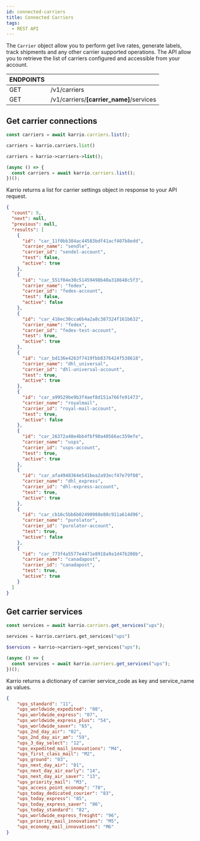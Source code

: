 ```yaml
---
id: connected-carriers
title: Connected Carriers
tags:
  - REST API
---
```


The `Carrier` object allow you to perform get live rates, generate labels,
track shipments and any other carrier supported operations. The API allow you to
retrieve the list of carriers configured and accessible from your account.


<div id="tailwind">
  <table className="table-auto">
    <thead>
      <tr>
        <th>ENDPOINTS</th>
        <th></th>
      </tr>
    </thead>
    <tbody>
      <tr>
        <td>GET</td>
        <td>/v1/carriers</td>
      </tr>
      <tr>
        <td>GET</td>
        <td>/v1/carriers/<strong>[carrier_name]</strong>/services</td>
      </tr>
    </tbody>
  </table>
</div>

## Get carrier connections

<div id="tabs">
<Tabs>
<TabItem value="node" label="Node">

```javascript
const carriers = await karrio.carriers.list();
```

</TabItem>
<TabItem value="python" label="Python">

```python
carriers = karrio.carriers.list()
```

</TabItem>
<TabItem value="php" label="PHP">

```php
carriers = karrio->carriers->list();
```

</TabItem>
<TabItem value="js" label="Javascript">

```javascript
(async () => {
  const carriers = await karrio.carriers.list();
})();
```

</TabItem>
</Tabs>
</div>

Karrio returns a list for carrier settings object in response to your API request.

<div id="tabs">

```json
{
  "count": 9,
  "next": null,
  "previous": null,
  "results": [
    {
      "id": "car_11f0bb384ac44583bdf41acf407b8edd",
      "carrier_name": "sendle",
      "carrier_id": "sendel-account",
      "test": false,
      "active": true
    },
    {
      "id": "car_551f04e30c51459498b40a318648c5f3",
      "carrier_name": "fedex",
      "carrier_id": "fedex-account",
      "test": false,
      "active": false
    },
    {
      "id": "car_416ec30cca6b4a2a8c387324f161b632",
      "carrier_name": "fedex",
      "carrier_id": "fedex-test-account",
      "test": true,
      "active": true
    },
    {
      "id": "car_bd136e4263f7419fbb8376424f538618",
      "carrier_name": "dhl_universal",
      "carrier_id": "dhl-universal-account",
      "test": true,
      "active": true
    },
    {
      "id": "car_a99529be9b3f4aef8d151a766fe91473",
      "carrier_name": "royalmail",
      "carrier_id": "royal-mail-account",
      "test": true,
      "active": false
    },
    {
      "id": "car_26372a48e4bb4fbf90a40566ac359efe",
      "carrier_name": "usps",
      "carrier_id": "usps-account",
      "test": true,
      "active": true
    },
    {
      "id": "car_afa4948364e541bea2a93ecf47e79f08",
      "carrier_name": "dhl_express",
      "carrier_id": "dhl-express-account",
      "test": true,
      "active": true
    },
    {
      "id": "car_cb16c5bb6b02490988e80c911a614d96",
      "carrier_name": "purolator",
      "carrier_id": "purolator-account",
      "test": true,
      "active": false
    },
    {
      "id": "car_773f4a5577e4471e8918a9a1d47b208b",
      "carrier_name": "canadapost",
      "carrier_id": "canadapost",
      "test": true,
      "active": true
    }
  ]
}
```

</div>



## Get carrier services

<div id="tabs">
<Tabs>
<TabItem value="node" label="Node">

```javascript
const services = await karrio.carriers.get_services("ups");
```

</TabItem>
<TabItem value="python" label="Python">

```python
services = karrio.carriers.get_services("ups")
```

</TabItem>
<TabItem value="php" label="PHP">

```php
$services = karrio->carriers->get_services("ups");
```

</TabItem>
<TabItem value="js" label="Javascript">

```javascript
(async () => {
  const services = await karrio.carriers.get_services("ups");
})();
```

</TabItem>
</Tabs>
</div>

Karrio returns a dictionary of carrier service_code as key and
service_name as values.

<div id="tabs">

```json
{
	"ups_standard": "11",
	"ups_worldwide_expedited": "08",
	"ups_worldwide_express": "07",
	"ups_worldwide_express_plus": "54",
	"ups_worldwide_saver": "65",
	"ups_2nd_day_air": "02",
	"ups_2nd_day_air_am": "59",
	"ups_3_day_select": "12",
	"ups_expedited_mail_innovations": "M4",
	"ups_first_class_mail": "M2",
	"ups_ground": "03",
	"ups_next_day_air": "01",
	"ups_next_day_air_early": "14",
	"ups_next_day_air_saver": "13",
	"ups_priority_mail": "M3",
	"ups_access_point_economy": "70",
	"ups_today_dedicated_courier": "83",
	"ups_today_express": "85",
	"ups_today_express_saver": "86",
	"ups_today_standard": "82",
	"ups_worldwide_express_freight": "96",
	"ups_priority_mail_innovations": "M5",
	"ups_economy_mail_innovations": "M6"
}
```

</div>

